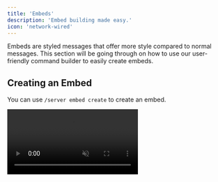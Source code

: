 ```yaml
---
title: 'Embeds'
description: 'Embed building made easy.'
icon: 'network-wired'
---
```

Embeds are styled messages that offer more style compared to normal messages. This section will be going through on how to use our user-friendly command builder to easily create embeds.

## Creating an Embed
You can use `/server embed create` to create an embed.
<Frame> <video autoPlay muted loop src="/assets/videos/embed-create.mp4" /> </Frame>
<Tip>**Did you know?** The optional parameters give you a faster method of filling out your embed.</Tip>
The `[name]` parameter is what allows Sock to identify your embed from others. By default, names are lowercase and can't have more than 50 characters.

Click on the dropdown and click any of the options to edit. When clicking on an option, a form will prompt for you to fill out.
<Frame> <video autoPlay muted loop src="/assets/videos/embed-menu.mp4" /> </Frame>
Click on **Submit** and you're done! You can use `/eval {embed:name}` to test your embed.
<Info> `{embed:}` is an example of a variable. Click [here](/resources/variables) to learn more about them. </Info>